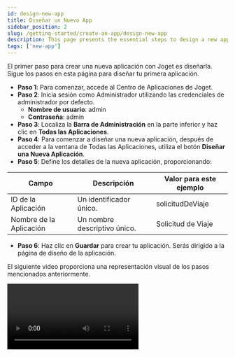 ```yaml
---
id: design-new-app
title: Diseñar un Nuevo App
sidebar_position: 2
slug: /getting-started/create-an-app/design-new-app
description: This page presents the essential steps to design a new app.
tags: ['new-app']
---
```



El primer paso para crear una nueva aplicación con Joget es diseñarla. Sigue los pasos en esta página para diseñar tu primera aplicación.

- **Paso 1**: Para comenzar, accede al Centro de Aplicaciones de Joget.
- **Paso 2**: Inicia sesión como Administrador utilizando las credenciales de administrador por defecto.
  - **Nombre de usuario**: admin
  - **Contraseña**: admin
- **Paso 3**: Localiza la **Barra de Administración** en la parte inferior y haz clic en **Todas las Aplicaciones**.
- **Paso 4**: Para comenzar a diseñar una nueva aplicación, después de acceder a la ventana de Todas las Aplicaciones, utiliza el botón **Diseñar una Nueva Aplicación**.
- **Paso 5**: Define los detalles de la nueva aplicación, proporcionando:

<table>
  <thead>
    <tr>
      <th>Campo</th>
      <th>Descripción</th>
      <th>Valor para este ejemplo</th>
    </tr>
  </thead>
  <tbody>
    <tr>
      <td>ID de la Aplicación</td>
      <td>Un identificador único.</td>
      <td>solicitudDeViaje</td>
    </tr>
    <tr>
      <td>Nombre de la Aplicación</td>
      <td>Un nombre descriptivo único.</td>
      <td>Solicitud de Viaje</td>
    </tr>
  </tbody>
</table>

- **Paso 6**: Haz clic en **Guardar** para crear tu aplicación. Serás dirigido a la página de diseño de la aplicación.

El siguiente video proporciona una representación visual de los pasos mencionados anteriormente.

<Video url="https://www.youtube.com/embed/BXeqa6qkvUM?si=Qjs4QYCZ4KBs0w1J" />

Felicidades por diseñar una nueva aplicación. Tu próximo paso es [diseñar un nuevo formulario](./diseñar-un-formulario).